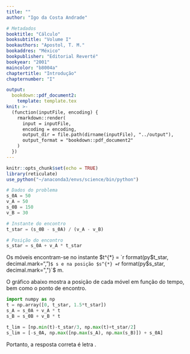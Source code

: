 ```yaml
---
title: ""
author: "Igo da Costa Andrade"

# Metadados
booktitle: "Cálculo"
booksubtitle: "Volume I"
bookauthors: "Apostol, T. M."
bookaddres: "México"
bookpublisher: "Editorial Reverté"
bookyear: "2001"
maincolor: "b8004a"
chaptertitle: "Introdução"
chapternumber: "I"

output: 
  bookdown::pdf_document2:
    template: template.tex
knit: >-
  (function(inputFile, encoding) {
    rmarkdown::render(
      input = inputFile,
      encoding = encoding,
      output_dir = file.path(dirname(inputFile), "../output"),
      output_format = "bookdown::pdf_document2"
    )
  })
---
```


```r
knitr::opts_chunk$set(echo = TRUE)
library(reticulate)
use_python("~/anaconda3/envs/science/bin/python")
```

\section*{I 1.4 Exercícios - p. 9}

\begin{enumerate}
  \item 
  \begin{enumerate}[label=(\alph*)]
    \item Modificar a região na figura I.3 tomando como ordenada para cada $x$ o valor $2x^2$ em vez de $x^2$. Desenhar a nova figura. Seguindo neste caso os passos principais de desenvolvimento anterior e comparando ambos, estudando a repercussão da mudança no cálculo de $A$. 
  \end{enumerate}
  \iniSol
  \begin{enumerate}[label=(\alph*)]
    \item 
    \begin{figure}[H]
    \centering
    \caption{Cálculo da área do segmento parabólico mediante aproximação por falta e por excesso} \label{fig:seg-parabolico-a}
    \vspace{0.5cm}
    \begin{tikzpicture}[x=1.5cm, y=0.75cm]
    \begin{scope}
      \draw[mainColor, thick, domain=0:2, samples=50] plot (\x, {2*(\x)^2});
      \draw[thick] (-0.5, 0) -- (0, 0) node[below] {$0$} -- (2.5, 0);
      \draw[dashed] (0,0) -- (0, 8) -- (2, 8);
      \draw (1, 2) -- (1, 0) node[below] {$x$} node[midway, right] {$2x^2$};
      \draw (2, 8) -- (2, 0) node[below] {$b$} node[midway, right] {$2b^2$};
      \node at (1, -1.5) {(a) $y = 2x^2$};
    \end{scope}
    \begin{scope}[xshift=5cm]
      \draw[mainColor, thick, domain=0:2, samples=50] plot (\x, {2*(\x)^2});
      \draw[thick] (-0.5, 0) -- (0,0) node[below] {$0$} -- (2.5, 0);
      \draw[dashed] (0,0) -- (0, 8) -- (2, 8);
      \draw (2, 8) -- (2, 0);
      \foreach \x in {0, 0.4, 1.2} {
        \draw[fill=mainColor!20] (\x, 0) rectangle ({\x+0.4}, {2*\x^2});
      }
      \node[below] at (0.4, 0) {$\frac{b}{n}$};
      \node[below] at (0.8, 0) {$\frac{2b}{n}$};
      \node[below] at (1.2, 0) {$\frac{kb}{n}$};
      \node[below right] at (2.0, 0) {$b = \frac{nb}{n}$};
      \draw[<->] (1.2, 3.) -- ++(0.4, 0) node[midway, above] {$\frac{b}{n}$};
      \draw[<->] (1.7, 0) -- ++(0, 2.88) node[midway, right, fill=white, xshift=0.1cm] {$2\left(\frac{kb}{n}\right)^2$};
      \draw[-latex] (0.8, 3.6) node[above] {\small $A_k = 2 \dfrac{b^3}{n^3} k^2$} -- (1.2, 2.88); 
      \node at (1, -1.5) {(b) Por falta};
    \end{scope}
    \begin{scope}[xshift=10cm]
      \draw[thick] (-0.5, 0) -- (0,0) node[below] {$0$} -- (2.5, 0);
      \draw[dashed] (0,0) -- (0, 8) -- (2, 8);
      \draw (2, 8) -- (2, 0);
      \foreach \x in {0, 0.4, 1.2} {
        \draw[fill=mainColor!20] (\x, 0) rectangle ({\x+0.4}, {2*(\x+0.4)^2});
      }
      \node[below] at (0.4, 0) {$\frac{b}{n}$};
      \node[below] at (0.8, 0) {$\frac{2b}{n}$};
      \node[below] at (1.6, 0) {$\frac{kb}{n}$};
      \node[below right] at (2.0, 0) {$b = \frac{nb}{n}$};
      \draw[<->] (1.2, 5.3) -- ++(0.4, 0) node[midway, above] {$\frac{b}{n}$};
      \draw[<->] (1.7, 0) -- ++(0, 5.12) node[midway, right, fill=white, xshift=0.1cm] {$2\left(\frac{kb}{n}\right)^2$};
      \draw[-latex] (0.8, 6) node[above] {\small $A_k = 2 \dfrac{b^3}{n^3} k^2$} -- (1.2, 5.12); 
      \draw[mainColor, thick, domain=0:2, samples=50] plot (\x, {2*(\x)^2});
      \node at (1, -1.5) {(c) Por excesso};
    \end{scope}
    \end{tikzpicture}
    \end{figure}
    Consideremos um segmento parabólico da função $y = 2x^2$ no intervalo $[0, b]$. Dividimos esse intervalo em $n$ segmentos de comprimento $\dfrac{b}{n}$. Sobre tais segmentos, construímos retângulos inferiores à parábola. Assim, o $k-$ésimo segmento terá altura igual a $2\left(\dfrac{kb}{n}\right)^2$ e área :
    $$A_k = 2 \dfrac{b^3}{n^3}k^2$$
    em que $k = 1, 2, \cdots, n-1$. Dessa forma, somando todos os retãngulos inferiores, obtemos a aproximação por falta $s_n$ para a área do segmento parabólico:
    \begin{align*}
    s_n &= 2\dfrac{b^3}{n^3} \left[1^2 + 2^2 + 3^3 + \cdots + (n-1)^2\right]\\
    &= 2 \dfrac{b^3}{n^3} \left(\dfrac{n^3}{3} - \dfrac{n^2}{2} + \dfrac{n}{6}\right)\\
    &= \dfrac{2b^3}{3} - \dfrac{b^3}{n} + \dfrac{b^3}{3n^2}
    \end{align*}
    Analogamente, ao aproximar a área do segmento parabólico por retângulos exteriores, obtemos o seguinte somatório:
    \begin{align*}
    S_n &= 2\dfrac{b^3}{n^3} \left[1^2 + 2^2 + 3^3 + \cdots + (n-1)^2\right]\\
    &= 2 \dfrac{b^3}{n^3} \left(\dfrac{n^3}{3} - \dfrac{n^2}{2} + \dfrac{n}{6}\right)\\
    &= \dfrac{2b^3}{3} + \dfrac{b^3}{n} + \dfrac{b^3}{3n^2}
    \end{align*}
    Note-se que a desigualdade
    $$
    s_n < \dfrac{2b^3}{3} < S_n
    $$
    deve ser válida para cada valor de $n$, donde concluímos que a área do segmento parabólico $[0, b]$ da função $y = 2x^2$ deve ser $A = \dfrac{2b^3}{3}$.
  \end{enumerate}
  \fimSol
\end{enumerate}


\newpage

\begin{enumerate}
  \item \textbf{(FEI-SP)} Dois móveis $A$ e $B$, ambos com movimento uniforme, percorrem uma trajetória retilínea conforme mostra a figura. Em $t = 0$, estes se encontram, respectivamente, nos pontos $A$ e $B$ na trajetória. As velocidades dos móveis são $v_A = 50$ m/s e $v_B = 30$ m/s no mesmo sentido.
  
  \begin{figure}[H]
    \centering
    \begin{tikzpicture}
      \draw[-latex] (-0.5, 0) -- (8, 0);
      \foreach \i/\x/\y/\cor in {0/0/2/black, A/2/1.5/red, B/6/2/red}{
        \draw[dashed] (\x, 0) -- (\x, \y);
        \draw[\cor, thick] (\x, 0.1) -- (\x, -0.1) node[below, black] {$\i$};
      }
      \foreach \i/\x/\y in {50/2/1.5, 150/6/2}{
        \draw[latex-latex] (0, \y) -- (\x, \y) node[midway, above] {$\i$ m};
      }
    \end{tikzpicture}
  \end{figure}
  
  Em que instante a distância entre os dois móveis será 50 m?
  \begin{enumerate}[label=(\alph*)]
    \foreach \resp in {200, 225, 250, 300, 350} {
      \item $\resp$ m
    }
  \end{enumerate}
  
  \iniSol
  


  
  Escrevamos as equações horárias das trajétórias dos móveis $A$ e $B$, sabendo que ambos descrevem movimento uniforme:
  
  \begin{align*}
    \begin{cases}
      s_A = s_{0A} + v_A t\\
      s_B = s_{0B} + v_B t\\
    \end{cases}
  \end{align*}
  
  Os móveis encontram-se no instante $t^{*}$ tal que $s_A = s_B = s^{*}$, ou seja:
  \begin{align*}
    s_A = s_B &\Rightarrow s_{0A} + v_A t^{*} = s_{0B} + v_B t^{*}\\
    &\Rightarrow v_A t^{*} - v_B t^{*} = s_{0B} - s_{0A}\\
    &\Rightarrow (v_A  - v_B) t^{*} = s_{0B} - s_{0A}\\
    &\Rightarrow t^{*} = \dfrac{s_{0B} - s_{0A}}{v_A  - v_B}
  \end{align*}
  
  Nesse instante, a posição $s^{*}$ dos móveis será:
  
  \begin{align*}
    s^{*} = s_{0A} + v_A t^{*} \Rightarrow s^{*} = s_{0A} + v_A \left( \dfrac{s_{0B} - s_{0A}}{v_A  - v_B} \right)
  \end{align*}
  
  
  O script \verb|Python| abaixo mostra o resultano numérico correspondente ao desenvolvimento algébrico acima:
\end{enumerate}

```python
# Dados do problema
s_0A = 50
v_A = 50
s_0B = 150
v_B = 30

# Instante do encontro
t_star = (s_0B - s_0A) / (v_A - v_B)

# Posição do encontro
s_star = s_0A + v_A * t_star
```


  Os móveis encontram-se no instante $t^{*} = `r format(py$t_star, decimal.mark=",")`$ s e na posição $s^{*} = `r format(py$s_star, decimal.mark=",")`$ m.
  

  O gráfico abaixo mostra a posição de cada móvel em função do tempo, bem como o ponto de encontro.
  
```python
import numpy as np
t = np.array([0, t_star, 1.5*t_star])
s_A = s_0A + v_A * t
s_B = s_0B + v_B * t

t_lim = [np.min(t)-t_star/3, np.max(t)+t_star/2]
s_lim = [-s_0A, np.max([np.max(s_A), np.max(s_B)]) + s_0A]
```

\begin{figure}[H]
  \centering
  \begin{tikzpicture}[x=0.5cm, y=0.01cm]
    % Eixo X
    \draw[-latex] (`r py$t_lim[1]`, 0) -- (`r py$t_lim[2]`, 0) node[below] {$t$ (s)};
    % Eixo Y
    \draw[-latex] (0, `r py$s_lim[1]`) -- (0, `r py$s_lim[2]`) node[left] {$s$ (m)};
    % Função Horária de A
    \draw[red, thick] (`r py$t[1]`, `r py$s_A[1]`) -- (`r py$t[3]`, `r py$s_A[3]`) node[right, yshift=5pt, black] {$\textbf{A}$};
    \draw[thick] (4pt, `r py$s_0A`) -- (-4pt, `r py$s_0A`) node[left] {$`r py$s_0A`$};
    % Função Horária de B
    \draw[mainColor, thick] (`r py$t[1]`, `r py$s_B[1]`) -- (`r py$t[3]`, `r py$s_B[3]`) node[right, yshift=-2pt , black] {$\textbf{B}$};
    \draw[thick] (4pt, `r py$s_0B`) -- (-4pt, `r py$s_0B`) node[left] {$`r py$s_0B`$};
    % Ponto de encontro
    \draw[dashed] (`r py$t_star`, 0) -- (`r py$t_star`, `r py$s_star`) -- (0, `r py$s_star`);
    \draw[thick] (`r py$t_star`, 4pt) -- (`r py$t_star`, -4pt) node[below] {$t^{*} = `r py$t_star`$};
    \draw[thick] (4pt, `r py$s_star`) -- (-4pt, `r py$s_star`) node[left] {$`r py$s_star`$};
  \end{tikzpicture}
\end{figure}



Portanto, a resposta correta é letra \textbf{D}.

\fimSol
